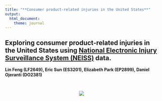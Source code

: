 ```yaml
---
title: "**Consumer product-related injuries in the United States**"
output: 
  html_document:
    theme: journal
---
```

## Exploring consumer product-related injuries in the United States using [National Electronic Injury Surveillance System (NEISS)](https://www.cpsc.gov/Research--Statistics/NEISS-Injury-Data/) data. 

**Lin Feng (LF2649), Eric Sun (ES3201), Elizabeth Park (EP2899), Daniel Ojeranti (DO2381)**

<br>

<center>
<img src="image/home_pic.jpg" style="width:`150%">  